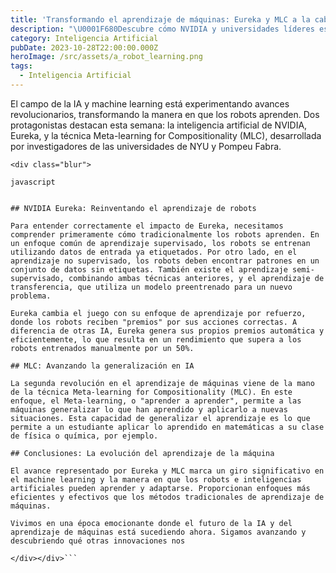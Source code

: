 ```yaml
---
title: 'Transformando el aprendizaje de máquinas: Eureka y MLC a la cabeza'
description: "\U0001F680Descubre cómo NVIDIA y universidades líderes están revolucionando el aprendizaje de las máquinas \U0001F916. ¡Adéntrate en la IA del futuro! \U0001F31FHaz clic y descubre más!\U0001F4A1"
category: Inteligencia Artificial
pubDate: 2023-10-28T22:00:00.000Z
heroImage: /src/assets/a_robot_learning.png
tags:
  - Inteligencia Artificial
---
```


El campo de la IA y machine learning está experimentando avances revolucionarios, transformando la manera en que los robots aprenden. Dos protagonistas destacan esta semana: la inteligencia artificial de NVIDIA, Eureka, y la técnica Meta-learning for Compositionality (MLC), desarrollada por investigadores de las universidades de NYU y Pompeu Fabra.

`<div class="blur">`

`javascript`

````<div>

## NVIDIA Eureka: Reinventando el aprendizaje de robots

Para entender correctamente el impacto de Eureka, necesitamos comprender primeramente cómo tradicionalmente los robots aprenden. En un enfoque común de aprendizaje supervisado, los robots se entrenan utilizando datos de entrada ya etiquetados. Por otro lado, en el aprendizaje no supervisado, los robots deben encontrar patrones en un conjunto de datos sin etiquetas. También existe el aprendizaje semi-supervisado, combinando ambas técnicas anteriores, y el aprendizaje de transferencia, que utiliza un modelo preentrenado para un nuevo problema.

Eureka cambia el juego con su enfoque de aprendizaje por refuerzo, donde los robots reciben "premios" por sus acciones correctas. A diferencia de otras IA, Eureka genera sus propios premios automática y eficientemente, lo que resulta en un rendimiento que supera a los robots entrenados manualmente por un 50%.

## MLC: Avanzando la generalización en IA

La segunda revolución en el aprendizaje de máquinas viene de la mano de la técnica Meta-learning for Compositionality (MLC). En este enfoque, el Meta-learning, o "aprender a aprender", permite a las máquinas generalizar lo que han aprendido y aplicarlo a nuevas situaciones. Esta capacidad de generalizar el aprendizaje es lo que permite a un estudiante aplicar lo aprendido en matemáticas a su clase de física o química, por ejemplo.

## Conclusiones: La evolución del aprendizaje de la máquina

El avance representado por Eureka y MLC marca un giro significativo en el machine learning y la manera en que los robots e inteligencias artificiales pueden aprender y adaptarse. Proporcionan enfoques más eficientes y efectivos que los métodos tradicionales de aprendizaje de máquinas.

Vivimos en una época emocionante donde el futuro de la IA y del aprendizaje de máquinas está sucediendo ahora. Sigamos avanzando y descubriendo qué otras innovaciones nos

</div></div>```
````
